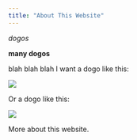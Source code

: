 ---
title: "About This Website"
---
_dogos_


__many dogos__





blah blah blah
I want a dogo like this:



![](https://upload.wikimedia.org/wikipedia/commons/2/2b/WelshCorgi.jpeg)



Or a dogo like this:



![](https://www.dogmal.com/wp-content/uploads/2017/09/Dogo_argentino.jpg)

More about this website.
